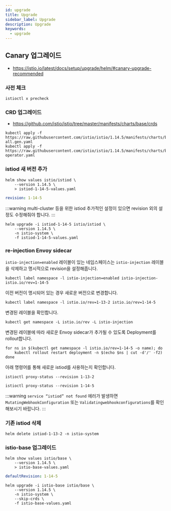 ```yaml
---
id: upgrade
title: Upgrade
sidebar_label: Upgrade
description: Upgrade
keywords:
  - upgrade
---
```


## Canary 업그레이드

- https://istio.io/latest/docs/setup/upgrade/helm/#canary-upgrade-recommended

### 사전 체크

```shell
istioctl x precheck
```

### CRD 업그레이드

- https://github.com/istio/istio/tree/master/manifests/charts/base/crds

```shell
kubectl apply -f https://raw.githubusercontent.com/istio/istio/1.14.5/manifests/charts/base/crds/crd-all.gen.yaml
kubectl apply -f https://raw.githubusercontent.com/istio/istio/1.14.5/manifests/charts/base/crds/crd-operator.yaml
```

### istiod 새 버전 추가

```shell
helm show values istio/istiod \
    --version 1.14.5 \
    > istiod-1-14-5-values.yaml
```

```yaml title="istiod-1-14-5-values.yaml"
revision: 1-14-5
```

:::warning
multi-cluster 등을 위한 istiod 추가적인 설정이 있으면 revision 외의 설정도 수정해줘야 합니다.
:::

```shell
helm upgrade -i istiod-1-14-5 istio/istiod \
    --version 1.14.5 \
    -n istio-system \
    -f istiod-1-14-5-values.yaml
```

### re-injection Envoy sidecar

`istio-injection=enabled` 레이블이 있는 네임스페이스는 `istio-injection` 레이블을 삭제하고 명시적으로 revision을 설정해줍니다.

```shell
kubectl label namespace -l istio-injection=enabled istio-injection- istio.io/rev=1-14-5
```

이전 버전이 명시되어 있는 경우 새로운 버전으로 변경합니다.

```shell
kubectl label namespace -l istio.io/rev=1-13-2 istio.io/rev=1-14-5
```

변경된 레이블을 확인합니다.

```shell
kubectl get namespace -L istio.io/rev -L istio-injection
```

변경된 레이블에 따라 새로운 Envoy sidecar가 추가될 수 있도록 Deployment를 rollout합니다.

```shell
for ns in $(kubectl get namespace -l istio.io/rev=1-14-5 -o name); do
    kubectl rollout restart deployment -n $(echo $ns | cut -d'/' -f2)
done
```

아래 명령어를 통해 새로운 istiod를 사용하는지 확인합니다.

```shell
istioctl proxy-status --revision 1-13-2
```

```shell
istioctl proxy-status --revision 1-14-5
```

:::warning
`service “istiod” not found` 에러가 발생하면 `MutatingWebhookConfiguration` 또는 `Validatingwebhookconfigurations`를 확인해보시기 바랍니다.
:::

### 기존 istiod 삭제

```shell
helm delete istiod-1-13-2 -n istio-system
```

### istio-base 업그레이드

```shell
helm show values istio/base \
    --version 1.14.5 \
    > istio-base-values.yaml
```

```yaml title="istio-base-values.yaml"
defaultRevision: 1-14-5
```

```shell
helm upgrade -i istio-base istio/base \
    --version 1.14.5 \
    -n istio-system \
    --skip-crds \
    -f istio-base-values.yaml
```

